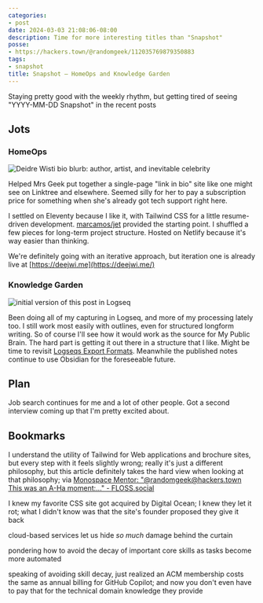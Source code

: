 ```yaml
---
categories:
- post
date: 2024-03-03 21:08:06-08:00
description: Time for more interesting titles than "Snapshot"
posse:
- https://hackers.town/@randomgeek/112035769879350883
tags:
- snapshot
title: Snapshot – HomeOps and Knowledge Garden
---
```


Staying pretty good with the weekly rhythm, but getting tired of seeing "YYYY-MM-DD Snapshot" in the recent posts

## Jots

### HomeOps

![Deidre Wisti bio blurb: author, artist, and inevitable celebrity](@img/2024/deejwi-page.png "My rule: if you do not provide a bio, one will be provided for you")


Helped Mrs Geek put together a single-page "link in bio" site like one might see on Linktree and elsewhere. Seemed silly for her to pay a subscription price for something when she's already got tech support right here.

I settled on Eleventy because I like it, with Tailwind CSS for a little resume-driven development. [marcamos/jet](https://github.com/marcamos/jet) provided the starting point. I shuffled a few pieces for long-term project structure. Hosted on Netlify because it's way easier than thinking.

We're definitely going with an iterative approach, but iteration one is already live at [https://deejwi.me](https://deejwi.me/)

### Knowledge Garden

![initial version of this post in Logseq](@img/2024/logseq-post.png)

[logseq-export-formats]: /post/2022/03/logseq-export-formats/

Been doing all of my capturing in Logseq, and more of my processing lately too. I still work most easily with outlines, even for structured longform writing. So of course I'll see how it would work as the source for My Public Brain. The hard part is getting it out there in a structure that I like. Might be time to revisit [Logseqs Export Formats][logseq-export-formats]. Meanwhile the published notes continue to use Obsidian for the foreseeable future.

## Plan

Job search continues for me and a lot of other people. Got a second interview coming up that I'm pretty excited about.

## Bookmarks

<Bookmark
  href="https://nuejs.org/blog/tailwind-misinformation-engine/"
  title="Tailwind marketing and misinformation engine">
I understand the utility of Tailwind for Web applications and brochure sites, but every step with it feels slightly wrong; really it's just a different philosophy, but this article definitely takes the hard view when looking at that philosophy; via [Monospace Mentor: "@randomgeek@hackers.town This was an A-Ha moment:…" - FLOSS.social](https://floss.social/@monospace/112033571706399891)
</Bookmark>

<Bookmark
  href="https://chriscoyier.net/2024/02/28/where-im-at-on-the-whole-css-tricks-thing/"
  title="Where I’m at on the whole CSS-Tricks thing – Chris Coyier">
I knew my favorite CSS site got acquired by Digital Ocean; I knew they let it rot; what I didn't know was that the site's founder proposed they give it back
</Bookmark>

<Bookmark
  href="https://thereader.mitpress.mit.edu/the-staggering-ecological-impacts-of-computation-and-the-cloud/"
  title="The Staggering Ecological Impacts of Computation and the Cloud | The MIT Press Reader">
cloud-based services let us hide *so much* damage behind the curtain
</Bookmark>

<Bookmark
  href="https://jarche.com/2024/03/skill-erosion/"
  title="skill erosion – Harold Jarche">
pondering how to avoid the decay of important core skills as tasks become more automated
</Bookmark>

<Bookmark
  href="https://cacm.acm.org/news/cacm-is-now-open-access-2/"
  title="CACM Is Now Open Access – Communications of the ACM">
speaking of avoiding skill decay, just realized an ACM membership costs the same as annual billing for GitHub Copilot; and now you don't even have to pay that for the technical domain knowledge they provide
</Bookmark>
